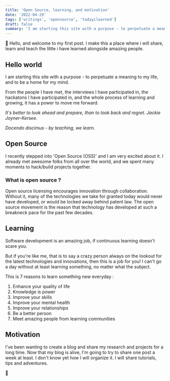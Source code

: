 ```yaml
---
title: 'Open Source, learning, and motivation'
date: '2022-04-29'
tags: ['writings', 'opensource', 'todayilearned']
draft: false
summary: 'I am starting this site with a purpose - to perpetuate a meaning to my life, and to be a home for my mind.'
---
```


👋 Hello, and welcome to my first post. I make this a place where i will share, learn and teach the little i have learned alongside amazing people.

## Hello world

I am starting this site with a purpose - to perpetuate a meaning to my life, and to be a home for my mind.

From the people I have met, the interviews I have participated in, the hackatons I have participated in, and the whole process of learning and growing, it has a power to move me forward.

_It's better to look ahead and prepare, than to look back and regret. Jackie Joyner-Kersee._

_Docendo discimus - by teaching, we learn._

## Open Source

I recently stepped into 'Open Source (OSS)' and I am very excited about it. I already met awesome folks from all over the world,
and we spent many moments to hack/build projects together.

### What is open source ?

Open source licensing encourages innovation through collaboration. Without it, many of the technologies we take for granted today would never have developed, or would be locked away behind patent law.
The open source movement is the reason that technology has developed at such a breakneck pace for the past few decades.

## Learning

Software development is an amazing job, if continuous learning doesn't scare you.

But if you're like me, that is to say a crazy person always on the lookout for the latest technologies and innovations, then this is a job for you!
I can't go a day without at least learning something, no matter what the subject.

This is 7 reasons to learn something new everyday :

1. Enhance your quality of life
2. Knowledge is power
3. Improve your skills
4. Improve your mental health
5. Improve your relationships
6. Be a better person
7. Meet amazing people from learning communities

## Motivation

I've been wanting to create a blog and share my research and projects for a long time. Now that my blog is alive, I'm going to try to share one post a week at least. I don't know yet how I will organize it. I will share tutorials, tips and adventures.

🧬
